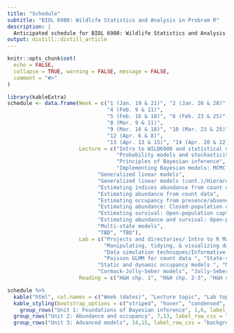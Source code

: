 ```yaml
---
title: "Schedule"
subtitle: "BIOL 6980: Wildlife Statistics and Analysis in Probram R"
description: |
  Anticipated schedule for BIOL 6980: Wildlife Statistics and Analysis in Probram R.
output: distill::distill_article
---
```



```r
knitr::opts_chunk$set(
  echo = FALSE,
  collapse = TRUE, warning = FALSE, message = FALSE,
  comment = "#>"
)
```


```r
library(kableExtra)
schedule <- data.frame(Week = c("1 (Jan. 19 & 21)", "2 (Jan. 26 & 28)", "3 (Feb. 2 & 4)", 
                                "4 (Feb. 9 & 11)",
                                "5 (Feb. 16 & 18)", "6 (Feb. 23 & 25)", "7 (Mar. 2 & 4)", 
                                "8 (Mar. 9 & 11)",
                                "9 (Mar. 16 & 18)", "10 (Mar. 23 & 25)", "11 (Mar. 30 & Apr. 1)", 
                                "12 (Apr. 6 & 8)",
                                "13 (Apr. 13 & 15)", "14 (Apr. 20 & 22)", "15 (Apr. 27 & 29)"),
                       Lecture = c("Intro to WILD6900 and statistical modeling in ecology", 
                                   "Probability models and stochasticity", 
                                   "Principles of Bayesian inference", 
                                   "Implementing Bayesian models: MCMC samplers and JAGS",
                             "Generalized linear models", 
                             "Generalized linear models (cont.)/Hierarchical models",
                             "Estimating indices abundance from count data", 
                             "Estimating abundance from count data",
                             "Estimating occupancy from presence/absence data",
                             "Estimating abundance: Closed-population capture-mark-recapture", 
                             "Estimating survival: Open-population capture-mark-recapture", 
                             "Estimating abundance and survival: Open-population capture-mark-recapture",
                             "Multi-state models",
                             "TBD", "TBD"),
                       Lab = c("Projects and directories/ Intro to R Markdown", 
                               "Manipulating, tidying, & visualizing data in R", 
                               "Data simulation techniques/Informative priors",  "Building simple samplers in R", "Introduction to JAGS/Regression analysis using JAGS",
                               "Poisson GLMM for count data ", "State-space models", "Basic N-mixture model & variations", 
                             "Static and dynamic occupancy models ", "M0, Mt, Mb, Mh models",
                             "Cormack-Jolly-Seber models", "Jolly-Seber models", "Estimating movement rates using multi-state models", "", ""),
                       Reading = c("H&H chp. 1", "H&H chp. 2-3", "H&H chp. 5", "H&H chp. 7", "H&H chp. 6, K&S chp. 3", "K&S chp. 3 & 4", "K&S chp. 5", "K&S chp. 12", "K&S chp. 13", "-", "K&S chp. 6", "K&S chp. 7", "K&S chp. 10", "K&S chp. 9", ""))

schedule %>%
  kable("html", col.names = c("Week (dates)", "Lecture topic", "Lab topic", "Reading"), align = 'c') %>%
  kable_styling(bootstrap_options = c("striped", "hover", "condensed", "responsive"), full_width = TRUE) %>%
    group_rows("Unit 1: Foundations of Bayesian inference", 1,6, label_row_css = "background-color: #333333; color: #eeeeee;") %>%
  group_rows("Unit 2: Abundance and occupancy", 7,13, label_row_css = "background-color: #333333; color: #eeeeee;") %>%
  group_rows("Unit 3: Advanced models", 14,15, label_row_css = "background-color: #333333; color: #eeeeee;") 

```